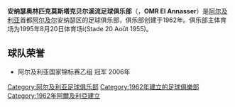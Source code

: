 {{Football club infobox |
  clubname = OMR安纳瑟|
  image = [[File:OMR_El_Annasser.gif|100px]]|
  fullname = 安纳瑟奥林匹克莫斯塔克贝尔<br />溪流足球俱乐部|
  nickname = |
  founded  = 1962年|
  ground   = {{tsl|en|Stade 20 Août 1955||1995年8月20日体育场}}<br />[[阿尔及利亚|阿尔及利亚]], [[阿尔及尔|阿尔及尔]] |
  capacity = 20,000|
  chairman = [[File:Flag_of_Algeria.svg|20px]] M'Barek Attia|
  manager = [[File:Flag_of_Algeria.svg|20px]] Younès Ifticène |
  league   = [[阿尔及利亚国家锦标赛|阿尔及利亚国家锦标赛]] |
  season   = 2006/07 |
  position = |
pattern_la1=_black_stripes | pattern_b1=_blackstripes | pattern_ra1=_black_stripes 
|leftarm1=FFFFFF|body1=FFFFFF|rightarm1=FFFFFF|shorts1=000000|socks1=000000
| pattern_la2= | pattern_b2= | pattern_ra2= 
|leftarm2=00FFFF|body2=00FFFF|rightarm2=00FFFF|shorts2=00FFFF|socks2=00FFFF|
}}

'''安纳瑟奥林匹克莫斯塔克贝尔溪流足球俱乐部'''（{{lang-fr|Olympic Mostakbel Ruisseau de El Annasser}}，'''OMR El Annasser'''）是[[阿尔及利亚|阿尔及利亚]]首都[[阿尔及尔|阿尔及尔]]安纳瑟区的足球俱乐部，俱乐部创建于1962年。俱乐部主体育场为1995年8月20日体育场i(Stade 20 Août 1955)。

== 球队荣誉 ==

* 阿尔及利亚国家锦标赛乙组 冠军 2006年
{{Algerian Championnat National}}

[[Category:阿尔及利亚足球俱乐部|Category:阿尔及利亚足球俱乐部]]
[[Category:1962年建立的足球俱樂部|Category:1962年建立的足球俱樂部]]
[[Category:1962年阿爾及利亞建立|Category:1962年阿爾及利亞建立]]